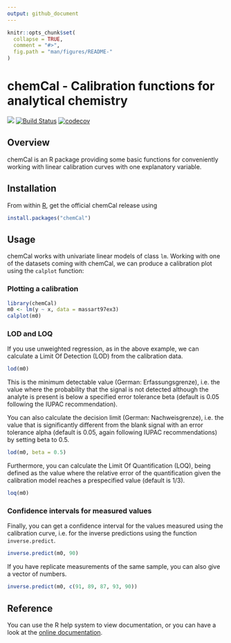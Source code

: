 ```yaml
---
output: github_document
---
```


<!-- README.md is generated from README.rmd. Please edit that file -->

```r
knitr::opts_chunk$set(
  collapse = TRUE,
  comment = "#>",
  fig.path = "man/figures/README-"
)
```

# chemCal - Calibration functions for analytical chemistry

<!-- badges: start -->
[![](https://www.r-pkg.org/badges/version/chemCal)](https://cran.r-project.org/package=chemCal)
[![Build Status](https://travis-ci.com/jranke/chemCal.svg?branch=master)](https://app.travis-ci.com/github/jranke/chemCal)
[![codecov](https://codecov.io/github/jranke/chemCal/branch/master/graphs/badge.svg)](https://codecov.io/github/jranke/chemCal)
<!-- badges: end -->

## Overview

chemCal is an R package providing some basic functions for conveniently working
with linear calibration curves with one explanatory variable.

## Installation

From within [R][r-project], get the official chemCal release using

```r
install.packages("chemCal")
```

## Usage

chemCal works with univariate linear models of class `lm`. Working with one of
the datasets coming with chemCal, we can produce a calibration plot using the
`calplot` function:

### Plotting a calibration

```r
library(chemCal)
m0 <- lm(y ~ x, data = massart97ex3)
calplot(m0)
```

### LOD and LOQ

If you use unweighted regression, as in the above example, we can calculate a
Limit Of Detection (LOD) from the calibration data.

```r
lod(m0)
```
This is the minimum detectable value (German: Erfassungsgrenze), i.e. the
value where the probability that the signal is not detected although the
analyte is present is below a specified error tolerance beta (default is 0.05
following the IUPAC recommendation).

You can also calculate the decision limit (German: Nachweisgrenze), i.e.
the value that is significantly different from the blank signal
with an error tolerance alpha (default is 0.05, again following
IUPAC recommendations) by setting beta to 0.5.

```r
lod(m0, beta = 0.5)
```

Furthermore, you can calculate the Limit Of Quantification (LOQ), being
defined as the value where the relative error of the quantification given the
calibration model reaches a prespecified value (default is 1/3).

```r
loq(m0)
```

### Confidence intervals for measured values

Finally, you can get a confidence interval for the values
measured using the calibration curve, i.e. for the inverse
predictions using the function `inverse.predict`.

```r
inverse.predict(m0, 90)
```

If you have replicate measurements of the same sample,
you can also give a vector of numbers.

```r
inverse.predict(m0, c(91, 89, 87, 93, 90))
```

## Reference

You can use the R help system to view documentation, or you can
have a look at the [online documentation][pd-site].

[r-project]: https://www.r-project.org/
[pd-site]: https://pkgdown.jrwb.de/chemCal/
